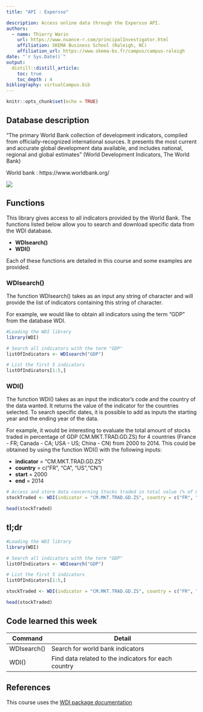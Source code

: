 ```yaml
---
title: "API : Expersso"

description: Access online data through the Expersso API.
authors:
  - name: Thierry Warin
    url: https://www.nuance-r.com/principalInvestigator.html
    affiliation: SKEMA Business School (Raleigh, NC)
    affiliation_url: https://www.skema-bs.fr/campus/campus-raleigh 
date: "`r Sys.Date()`"
output: 
  distill::distill_article:
    toc: true
    toc_depth : 4
bibliography: virtualCampus.bib
---
```


```r
knitr::opts_chunk$set(echo = TRUE)
```



## Database description 

"The primary World Bank collection of development indicators, compiled from officially-recognized international sources. It presents the most current and accurate global development data available, and includes national, regional and global estimates" (World Development Indicators, The World Bank) 

World bank : https://www.worldbank.org/ 

![](https://www.breakingbelizenews.com/wp-content/uploads/2016/04/world-bank-logo.png)

## Functions 

This library gives access to all indicators provided by the World Bank. The functions listed below allow you to search and download specific data from the WDI database. 

* **WDIsearch()**
* **WDI()**

Each of these functions are detailed in this course and some examples are provided. 

### WDIsearch()

The function WDIsearch() takes as an input any string of character and will provide the list of indicators containing this string of character. 

For example, we would like to obtain all indicators using the term “GDP” from the database WDI.

```r
#Loading the WDI library
library(WDI)

# Search all indicators with the term "GDP"
listOfIndicators <- WDIsearch("GDP")

# List the first 5 indicators
listOfIndicators[1:5,]
```

### WDI()

The function WDI() takes as an input the indicator's code and the country of the data wanted. It returns the value of the indicator for the countries selected. To search specific dates, it is possible to add as inputs the starting year and the ending year of the data. 

For example, it would be interesting to evaluate the total amount of stocks traded in percentage of GDP (CM.MKT.TRAD.GD.ZS) for 4 countries (France - FR; Canada - CA; USA - US; China - CN) from 2000 to 2014. This could be obtained by using the function WDI() with the following inputs: 

* __indicator__ = "CM.MKT.TRAD.GD.ZS"
* __country__ = c("FR", "CA", "US","CN")
* __start__ = 2000
* __end__ = 2014

```r
# Access and store data concerning Stocks traded in total value (% of GDP)
stockTraded <- WDI(indicator = "CM.MKT.TRAD.GD.ZS", country = c("FR", "CA", "US","CN"), start = 2000, end = 2016)

head(stockTraded)
```

## tl;dr

```r
#Loading the WDI library
library(WDI)

# Search all indicators with the term "GDP"
listOfIndicators <- WDIsearch("GDP")

# List the first 5 indicators
listOfIndicators[1:5,]

stockTraded <- WDI(indicator = "CM.MKT.TRAD.GD.ZS", country = c("FR", "CA", "US","CN"), start = 2000, end = 2016)

head(stockTraded)
```

## Code learned this week

| **Command** | **Detail** |
| ------------------------------ | ----------------------------------  |
| WDIsearch() | Search for world bank indicators |
| WDI() | Find data related to the indicators for each country |

## References

This course uses the [WDI package documentation](https://www.r-project.org/nosvn/pandoc/WDI.html)





